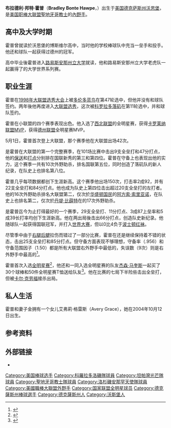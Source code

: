 {{Infobox MLB player
| name         = 布拉德·霍普<br />Brad Hawpe
| image        = BradHawpe.JPG
| width        = 250
| caption      = 
| position     = 一壘手
| bats         = 左
| throws       = 左
| birthdate    = {{birth date and age|1979|6|22}}
| birthplace   = {{USA}}[[德克薩斯州|德克薩斯州]][[沃斯堡|沃斯堡]]
| death_date   = 
| death_place  = 
| debutleague  = 美國職棒大聯盟
| debutdate    = 5月1日
| debutyear    = 2004年
| debutteam    = 科羅拉多洛磯
| finalleague  = 美國職棒大聯盟
| finaldate    = 7月22日
| finalyear    = 2013年
| finalteam    = 洛杉磯安那罕天使
| statleague   = 美國職棒大聯盟
| stat1label  = [[打擊率|打擊率]]
| stat1value  = .275
| stat2label  = [[安打|安打]]
| stat2value  = 
| stat3label  = [[全壘打|全壘打]]
| stat3value  = 124
| stat4label  = [[打點|打點]]
| stat4value  = 492
| stat5label  = [[盜壘|盜壘]]
| stat5value  = 
| teams        = <nowiki></nowiki>
*[[科羅拉多洛磯|科羅拉多洛磯]] （{{MLBy|2004年}}－{{MLBy|2010年}}）
*[[坦帕灣光芒|坦帕灣光芒]] （{{MLBy|2010年}}）
*[[聖地牙哥教士|聖地牙哥教士]] （{{MLBy|2011年}}）
*[[洛杉磯安那罕天使|洛杉磯安那罕天使]] （{{MLBy|2013年}}）
| highlights   = <nowiki></nowiki>
* [[美國職棒大聯盟全明星賽|全明星賽]]（[[2009年美國職棒大聯盟全明星賽|2009年]]）
}}

'''布拉德利·邦特·霍普'''（'''Bradley Bonte Hawpe'''，{{bd|1979年|6月22日|||Hawpe, Brad}}）出生于[[美国|美国]][[德克萨斯州|德克萨斯州]][[沃思堡|沃思堡]]，是[[美国职棒大联盟|美国职棒大联盟]][[聖地牙哥教士|聖地牙哥教士]]的[[內野手|內野手]]。

== 高中及大学时期 ==
霍普曾就读於沃思堡的博斯维尔高中，当时他的学校棒球队中充当一垒手和投手。他还和球队一起获得过德州的冠军。

高中毕业後霍普进入[[路易斯安那州立大学|路易斯安那州立大学]]就读，他和路易斯安那州立大学老虎队一起赢得了{{by|2000年}}的大学世界系列赛。

== 职业生涯 ==
霍普在[[1998年美国职棒大联盟选秀|1998年大联盟选秀大会]]上被[[多伦多蓝鸟|多伦多蓝鸟]]在第47轮选中，但他并没有和球队签约。两年後他再度进入[[2000年美国职棒大联盟选秀|大联盟选秀]]，这次被[[科罗拉多落矶|科罗拉多落矶]]在第11轮选中，并和球队签约。

霍普在小联盟的四个赛季表现出色。{{by|2000年}}他入选了[[西北联盟|西北联盟]]的全明星赛，{{by|2002年}}获得[[卡罗莱纳联盟|卡罗莱纳联盟]]MVP，{{by|2003年}}获得[[德州联盟|德州联盟]]全明星赛MVP。

{{MLBy|2004年}}5月1日，霍普首次登上大联盟，那个赛季他在大联盟出场42次。

{{MLBy|2005年}}是霍普在大联盟的第一个完整赛季，在101场比赛中击出9支全垒打和47分打点，他的[[保送|保送]]和[[打点|打点]]分别排在国联新秀的第三和第四位。霍普在守备上也表现出他的实力，这个赛季一共有10次外野助杀，排名国联第五位，同时创造了落矶队的新人纪录，在队史上也排名第八位。

{{MLBy|2006年}}霍普几乎每项数据都创下生涯新高。这个赛季他出场150次，打击率2成92，并有22支全垒打和84分打点。他也成为队史上第四位击出超过20支全垒打的左打者。他的16次外野助杀排名大联盟第二，仅次於[[华盛顿国民|华盛顿国民]]的[[阿方索·索里亚诺|阿方索·索里亚诺]]，在队史上也排名第二，仅次於[[丹堤·比薛特|丹堤·比薛特]]在{{MLBy|1999年}}的17次外野助杀。

{{MLBy|2007年}}是霍普迄今为止打得最好的一个赛季，29支全垒打、11分打点、3成87上垒率和5成39长打率均创下生涯新高。他在两出局後击出66分打点，创造队史新纪录。他随球队一起获得国联冠军，并打入[[2008年世界大赛|世界大赛]]，但以0比4负于[[波士顿红袜|波士顿红袜]]。

尽管季中由于[[腿后腱|右腿后腱]]拉伤而错过了一部分比赛，霍普在{{MLBy|2008年}}还是继续保持着不错的状态，击出25支全垒打和85分打点。但守备方面表现不够理想，守备率（.956）和守备范围因子（1.50）都是所有大联盟右外野手中最低的，失误数（9次）则是右外野手中最高的<ref>{{cite web | url = http://espn.go.com/mlb/stats/fielding/_/position/rf/order/true | title = MLB Player Fielding Stats - As rf - 2009 | publisher = [[ESPN|ESPN]] | access-date = 2009-12-03 | archive-date = 2016-03-09 | archive-url = https://web.archive.org/web/20160309115343/http://espn.go.com/mlb/stats/fielding/_/position/rf/order/true | dead-url = no }}</ref>。

{{MLBy|2009年}}霍普首次入选[[2009年美国职棒大联盟全明星赛|全明星赛]]<ref>{{cite web | last = Renck | first = Troy E. | url = http://www.denverpost.com/sportsheadlines/ci_12759442?source=rss | title = Marquis, Hawpe earn All-Star bids for Rockies | publisher = [[丹佛邮报|丹佛邮报]] | date = July 6, 2009 | access-date = 2009-12-03 | archive-date = 2016-03-03 | archive-url = https://web.archive.org/web/20160303234947/http://www.denverpost.com/sportsheadlines/ci_12759442?source=rss | dead-url = no }}</ref>，他还和一同入选全明星赛的队友[[杰森·马奎斯|杰森·马奎斯]]一起买了30个球棒和50件全明星赛T恤送给队友<ref>{{cite web | url = http://www.denverpost.com/rockies/ci_12839939 | last = Renck | first = Troy E. | title = Renck: Hawpe gets ball from First Fan | publisher = [[丹佛邮报|丹佛邮报]] | date = 2009-07-15 | accessdate = 2009-07-18 | archive-date = 2016-03-03 | archive-url = https://web.archive.org/web/20160303220157/http://www.denverpost.com/rockies/ci_12839939 | dead-url = no }}</ref>。他在比赛的七局下半险些击出全垒打，但被[[卡尔·克劳福|卡尔·克劳福]]接杀出局。

== 私人生活 ==
霍普和妻子金拥有一个女儿艾弗莉·格雷斯（Avery Grace），她在2004年10月12日出生。

== 参考资料 ==
{{reflist}}

== 外部链接 ==
*{{baseballstats |mlb=425547 |espn=5955 |br=h/hawpebr01 |fangraphs=1885 |cube=H/Brad-Hawpe}}

{{DEFAULTSORT:Hawpe, Brad}}
[[Category:美国棒球选手|Category:美国棒球选手]]
[[Category:科羅拉多洛磯隊球員|Category:科羅拉多洛磯隊球員]]
[[Category:坦帕灣光芒隊球員|Category:坦帕灣光芒隊球員]]
[[Category:聖地牙哥教士隊球員|Category:聖地牙哥教士隊球員]]
[[Category:洛杉磯安那罕天使隊球員|Category:洛杉磯安那罕天使隊球員]]
[[Category:美國職棒大聯盟外野手|Category:美國職棒大聯盟外野手]]
[[Category:国家联盟全明星球员|Category:国家联盟全明星球员]]
[[Category:德克薩斯州棒球選手|Category:德克薩斯州棒球選手]]
[[Category:德克薩斯州人|Category:德克薩斯州人]]
[[Category:沃斯堡人|Category:沃斯堡人]]
